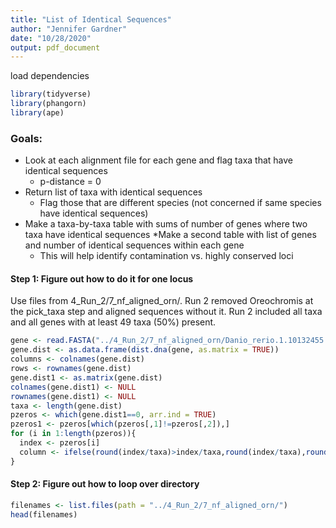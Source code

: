 ```yaml
---
title: "List of Identical Sequences"
author: "Jennifer Gardner"
date: "10/28/2020"
output: pdf_document
---
```

load dependencies
```r
library(tidyverse)
library(phangorn)
library(ape)
```



### Goals:
* Look at each alignment file for each gene and flag taxa that have identical sequences
  * p-distance = 0
* Return list of taxa with identical sequences
  * Flag those that are different species (not concerned if same species have identical sequences)
* Make a taxa-by-taxa table with sums of number of genes where two taxa have identical sequences
*Make a second table with list of genes and number of identical sequences within each gene
  * This will help identify contamination vs. highly conserved loci

#### Step 1: Figure out how to do it for one locus

Use files from 4_Run_2/7_nf_aligned_orn/. Run 2 removed Oreochromis at the pick_taxa step and aligned sequences without it. Run 2 included all taxa and all genes with at least 49 taxa (50%) present. 
```r
gene <- read.FASTA("../4_Run_2/7_nf_aligned_orn/Danio_rerio.1.10132455.10132285.fas")
gene.dist <- as.data.frame(dist.dna(gene, as.matrix = TRUE))
columns <- colnames(gene.dist)
rows <- rownames(gene.dist)
gene.dist1 <- as.matrix(gene.dist)
colnames(gene.dist1) <- NULL
rownames(gene.dist1) <- NULL
taxa <- length(gene.dist)
pzeros <- which(gene.dist1==0, arr.ind = TRUE)
pzeros1 <- pzeros[which(pzeros[,1]!=pzeros[,2]),]
for (i in 1:length(pzeros)){
  index <- pzeros[i]
  column <- ifelse(round(index/taxa)>index/taxa,round(index/taxa),round(index/taxa)+1)
}
```

#### Step 2: Figure out how to loop over directory

```r
filenames <- list.files(path = "../4_Run_2/7_nf_aligned_orn/")
head(filenames)
```

